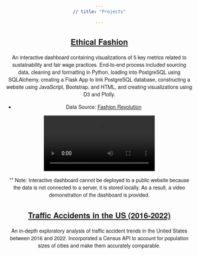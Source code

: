 ```yaml
---
// title: "Projects"

---
```

<style>
    body {
    font-family: 'Montserrat', 'Helvetica Neue', Helvetica, Arial, sans-serif;
    text-align: center;
  }
</style>

## [Ethical Fashion](https://github.com/aspenjack/Ethical-Fashion/blob/main/Ethical-Fashion_v1.ipynb)
 An interactive dashboard containing visualizations of 5 key metrics related to sustainability and fair wage practices. End-to-end process included sourcing data, cleaning and formatting in Python, loading into PostgreSQL using SQLAlchemy, creating a Flask App to link PostgreSQL database, constructing a website using JavaScript, Bootstrap, and HTML, and creating visualizations using D3 and Plotly.

* Data Source: [Fashion Revolution](https://www.fashionrevolution.org/about/transparency/) 

![](Ethical_Fashion_Demo.mp4) 

** Note: Interactive dashboard cannot be deployed to a public website because the data is not connected to a server, it is stored locally. As a result, a video demonstration of the dashboard is provided.


## [Traffic Accidents in the US (2016-2022)](https://aspenjack.github.io/US-Transportation-Accidents/)
An in-depth exploratory analysis of traffic accident trends in the United States between 2016 and 2022. Incorporated a Census API to account for population sizes of cities and make them accurately comparable.